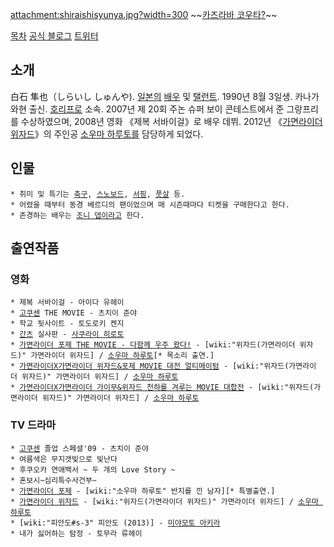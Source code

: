 attachment:shiraishisyunya.jpg?width=300
~~[[카즈라바 코우타?]]~~

[[목차]]
[http://ameblo.jp/shunya07/ 공식 블로그]
[https://twitter.com/s_shiraishikun 트위터]
== 소개 ==
白石 隼也（しらいし しゅんや). [[일본]]의 [[배우]] 및 [[탤런트]]. 1990년 8월 3일생. 카나가와현 출신. [[호리프로]] 소속. 2007년 제 20회 주논 슈퍼 보이 콘테스트에서 준 그랑프리를 수상하였으며, 2008년 영화 《제복 서바이걸》로 배우 데뷔. 2012년 《[[가면라이더 위자드]]》의 주인공 [[소우마 하루토]]를 담당하게 되었다.

== 인물 ==
 * 취미 및 특기는 [[축구]], [[스노보드]], [[서핑]], [[풋살]] 등.
 * 어렸을 때부터 동경 베르디의 팬이었으며 매 시즌때마다 티켓을 구매한다고 한다.
 * 존경하는 배우는 [[조니 뎁]]이라고 한다.

== 출연작품 ==
=== 영화 ===
 * 제복 서바이걸 - 아이다 유헤이
 * [[고쿠센]] THE MOVIE - 츠치이 준야
 * 학교 뒷사이트 - 토도로키 켄지
 * [[간츠]] 실사판 - [[사쿠라이 히로토]]
 * [[가면라이더 포제 THE MOVIE - 다함께 우주 왔다!]] - [wiki:"위자드(가면라이더 위자드)" 가면라이더 위자드] / [[소우마 하루토]][* 목소리 출연.]
 * [[가면라이더X가면라이더 위자드&포제 MOVIE 대전 얼티메이텀]] - [wiki:"위자드(가면라이더 위자드)" 가면라이더 위자드] / [[소우마 하루토]]
 * [[가면라이더X가면라이더 가이무&위자드 천하를 겨루는 MOVIE 대합전]] - [wiki:"위자드(가면라이더 위자드)" 가면라이더 위자드] / [[소우마 하루토]]

=== TV 드라마 ===
 * [[고쿠센]] 졸업 스페셜'09 - 츠치이 준야
 * 여름색은 무지갯빛으로 빛난다
 * 후쿠오카 연애백서 ~ 두 개의 Love Story ~
 * 혼보시~심리특수사건부~
 * [[가면라이더 포제]] - [wiki:"소우마 하루토" 반지를 낀 남자][* 특별출연.]
 * [[가면라이더 위자드]] - [wiki:"위자드(가면라이더 위자드)" 가면라이더 위자드] / [[소우마 하루토]]
 * [wiki:"피안도#s-3" 피안도 (2013)] - [[미야모토 아키라]]
 * 내가 싫어하는 탐정 - 토무라 류헤이
